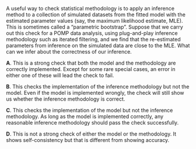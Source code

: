 
A useful way to check statistical methodology is to apply an inference method to a collection of simulated datasets from the fitted model with the estimated parameter values (say, the maximum likelihood estimate, MLE). This is sometimes called a "parametric bootstrap". Suppose that we carry out this check for a POMP data analysis, using plug-and-play inference methodology such as iterated filtering, and we find that the re-estimated parameters from inference on the simulated data are close to the MLE. What can we infer about the correctness of our inference.

**A**. This is a strong check that both the model and the methodology are correctly implemented. Except for some rare special cases, an error in either one of these will lead the check to fail.

**B**. This checks the implementation of the inference methodology but not the model. Even if the model is implemented wrongly, the check will still show us whether the inference methodology is correct.

**C**. This checks the implementation of the model but not the inference methodology. As long as the model is implemented correctly, any reasonable inference methodology should pass the check successfully.

**D**. This is not a strong check of either the model or the methodology. It shows self-consistency but that is different from showing accuracy.




